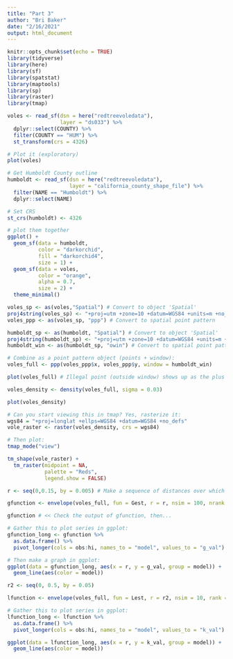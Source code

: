 ```yaml
---
title: "Part 3"
author: "Bri Baker"
date: "2/16/2021"
output: html_document
---
```


```r
knitr::opts_chunk$set(echo = TRUE)
library(tidyverse)
library(here)
library(sf)
library(spatstat)
library(maptools) 
library(sp)
library(raster)
library(tmap)
```


```r
voles <- read_sf(dsn = here("redtreevoledata"), 
                 layer = "ds033") %>% 
  dplyr::select(COUNTY) %>% 
  filter(COUNTY == "HUM") %>% 
  st_transform(crs = 4326)

# Plot it (exploratory)
plot(voles)

# Get Humboldt County outline
humboldt <- read_sf(dsn = here("redtreevoledata"), 
                    layer = "california_county_shape_file") %>% 
  filter(NAME == "Humboldt") %>% 
  dplyr::select(NAME)

# Set CRS
st_crs(humboldt) <- 4326

# plot them together
ggplot() +
  geom_sf(data = humboldt, 
          color = "darkorchid", 
          fill = "darkorchid4", 
          size = 1) +
  geom_sf(data = voles, 
          color = "orange", 
          alpha = 0.7, 
          size = 2) +
  theme_minimal()
```

```r
voles_sp <- as(voles,"Spatial") # Convert to object 'Spatial'
proj4string(voles_sp) <- "+proj=utm +zone=10 +datum=WGS84 +units=m +no_defs +ellps=WGS84 +towgs84=0,0,0" # Add UTM projection
voles_ppp <- as(voles_sp, "ppp") # Convert to spatial point pattern

humboldt_sp <- as(humboldt, "Spatial") # Convert to object 'Spatial'
proj4string(humboldt_sp) <- "+proj=utm +zone=10 +datum=WGS84 +units=m +no_defs +ellps=WGS84 +towgs84=0,0,0" # Add UTM projection
humboldt_win <- as(humboldt_sp, "owin") # Convert to spatial point pattern

# Combine as a point pattern object (points + window):
voles_full <- ppp(voles_ppp$x, voles_ppp$y, window = humboldt_win)

plot(voles_full) # Illegal point (outside window) shows up as the plus sign
```

```r
voles_density <- density(voles_full, sigma = 0.03)

plot(voles_density)
```
```r
# Can you start viewing this in tmap? Yes, rasterize it: 
wgs84 = "+proj=longlat +ellps=WGS84 +datum=WGS84 +no_defs"
vole_raster <- raster(voles_density, crs = wgs84)

# Then plot: 
tmap_mode("view")

tm_shape(vole_raster) +
  tm_raster(midpoint = NA, 
            palette = "Reds", 
            legend.show = FALSE)
```

```r
r <- seq(0,0.15, by = 0.005) # Make a sequence of distances over which you'll calculate G(r)

gfunction <- envelope(voles_full, fun = Gest, r = r, nsim = 100, nrank = 2) # Calculate the actual and theoretical G(r) values, using 100 simulations of CRS for the "theoretical" outcome

gfunction # << Check the output of gfunction, then...

# Gather this to plot series in ggplot:
gfunction_long <- gfunction %>% 
  as.data.frame() %>% 
  pivot_longer(cols = obs:hi, names_to = "model", values_to = "g_val")

# Then make a graph in ggplot:
ggplot(data = gfunction_long, aes(x = r, y = g_val, group = model)) +
  geom_line(aes(color = model))
```


```r
r2 <- seq(0, 0.5, by = 0.05)

lfunction <- envelope(voles_full, fun = Lest, r = r2, nsim = 10, rank = 2, global = TRUE)

# Gather this to plot series in ggplot:
lfunction_long <- lfunction %>% 
  as.data.frame() %>% 
  pivot_longer(cols = obs:hi, names_to = "model", values_to = "k_val")

ggplot(data = lfunction_long, aes(x = r, y = k_val, group = model)) +
  geom_line(aes(color = model))
```


